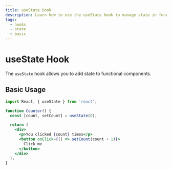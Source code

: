 ```yaml
---
title: useState Hook
description: Learn how to use the useState hook to manage state in functional components.
tags:
  - hooks
  - state
  - basic
---
```


# useState Hook

The `useState` hook allows you to add state to functional components.

## Basic Usage

```jsx
import React, { useState } from 'react';

function Counter() {
  const [count, setCount] = useState(0);

  return (
    <div>
      <p>You clicked {count} times</p>
      <button onClick={() => setCount(count + 1)}>
        Click me
      </button>
    </div>
  );
}